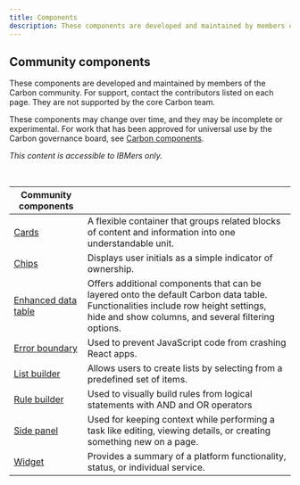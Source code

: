```yaml
---
title: Components
description: These components are developed and maintained by members of the Carbon community.
---
```


## Community components

These components are developed and maintained by members of the Carbon community. For support, contact the contributors listed on each page. They are not supported by the core Carbon team.

These components may change over time, and they may be incomplete or experimental. For work that has been approved for universal use by the Carbon governance board, see [Carbon components](/components/overview).

_This content is accessible to IBMers only._

<br />

| Community components                                                                                    |                                                                                                                                                                                         |
| ------------------------------------------------------------------------------------------------------- | --------------------------------------------------------------------------------------------------------------------------------------------------------------------------------------- |
| [Cards](https://pages.github.ibm.com/cdai-design/pal/components/card/usage)                             | A flexible container that groups related blocks of content and information into one understandable unit.                                                                                |
| [Chips](https://pages.github.ibm.com/Watson-IoT/IoT-Design-Site/components/chips/overview)              | Displays user initials as a simple indicator of ownership.                                                                                                                              |
| [Enhanced data table](https://pages.github.ibm.com/ibmcloud/pal/components/enhanced-data-table/code)    | Offers additional components that can be layered onto the default Carbon data table. Functionalities include row height settings, hide and show columns, and several filtering options. |
| [Error boundary](https://pages.github.ibm.com/ibmcloud/pal/components/error-boundary/code)              | Used to prevent JavaScript code from crashing React apps.                                                                                                                               |
| [List builder](https://pages.github.ibm.com/Watson-IoT/IoT-Design-Site/components/listbuilder/overview) | Allows users to create lists by selecting from a predefined set of items.                                                                                                               |
| [Rule builder](https://pages.github.ibm.com/Watson-IoT/IoT-Design-Site/components/rulebuilder/overview) | Used to visually build rules from logical statements with AND and OR operators                                                                                                          |
| [Side panel](https://pages.github.ibm.com/ibmcloud/pal/components/side-panel/usage)                     | Used for keeping context while performing a task like editing, viewing details, or creating something new on a page.                                                                    |
| [Widget](https://pages.github.ibm.com/cdai-design/pal/components/widget/usage)                          | Provides a summary of a platform functionality, status, or individual service.                                                                                                          |
